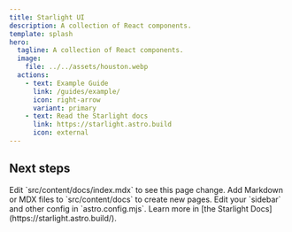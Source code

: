 ```yaml
---
title: Starlight UI
description: A collection of React components.
template: splash
hero:
  tagline: A collection of React components.
  image:
    file: ../../assets/houston.webp
  actions:
    - text: Example Guide
      link: /guides/example/
      icon: right-arrow
      variant: primary
    - text: Read the Starlight docs
      link: https://starlight.astro.build
      icon: external
---
```



## Next steps

<CardGrid stagger>
 <Card title="Update content" icon="pencil">
  Edit `src/content/docs/index.mdx` to see this page change.
 </Card>
 <Card title="Add new content" icon="add-document">
  Add Markdown or MDX files to `src/content/docs` to create new pages.
 </Card>
 <Card title="Configure your site" icon="setting">
  Edit your `sidebar` and other config in `astro.config.mjs`.
 </Card>
 <Card title="Read the docs" icon="open-book">
  Learn more in [the Starlight Docs](https://starlight.astro.build/).
 </Card>
</CardGrid>
